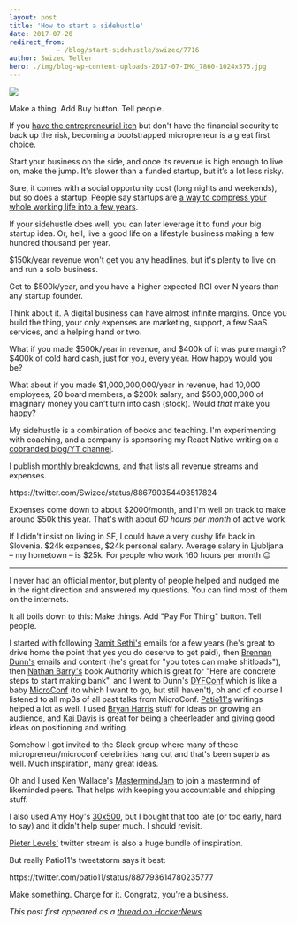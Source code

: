 ```yaml
---
layout: post
title: 'How to start a sidehustle'
date: 2017-07-20
redirect_from: 
            - /blog/start-sidehustle/swizec/7716
author: Swizec Teller
hero: ./img/blog-wp-content-uploads-2017-07-IMG_7860-1024x575.jpg
---
```

![](./img/blog-wp-content-uploads-2017-07-IMG_7860-1024x575.jpg)



Make a thing. Add Buy button. Tell people.



If you [have the entrepreneurial itch](https://blog.ycombinator.com/why-should-i-start-a-startup/) but don't have the financial security to back up the risk, becoming a bootstrapped micropreneur is a great first choice.



Start your business on the side, and once its revenue is high enough to live on, make the jump. It's slower than a funded startup, but it’s a lot less risky.



Sure, it comes with a social opportunity cost (long nights and weekends), but so does a startup. People say startups are [a way to compress your whole working life into a few years](http://www.paulgraham.com/wealth.html).



If your sidehustle does well, you can later leverage it to fund your big startup idea. Or, hell, live a good life on a lifestyle business making a few hundred thousand per year.



$150k/year revenue won't get you any headlines, but it's plenty to live on and run a solo business.



Get to $500k/year, and you have a higher expected ROI over N years than any startup founder.



Think about it. A digital business can have almost infinite margins. Once you build the thing, your only expenses are marketing, support, a few SaaS services, and a helping hand or two.



What if you made $500k/year in revenue, and $400k of it was pure margin? $400k of cold hard cash, just for you, every year. How happy would you be?



What about if you made $1,000,000,000/year in revenue, had 10,000 employees, 20 board members, a $200k salary, and $500,000,000 of imaginary money you can't turn into cash (stock). Would _that_ make you happy?



My sidehustle is a combination of books and teaching. I'm experimenting with coaching, and a company is sponsoring my React Native writing on a [cobranded blog/YT channel](https://school.shoutem.com/).



I publish [monthly breakdowns](https://swizec.com/blog/4093-june-sidehustle-report/swizec/7681), and that lists all revenue streams and expenses.



https&#x3A;//twitter.com/Swizec/status/886790354493517824



Expenses come down to about $2000/month, and I'm well on track to make around $50k this year. That's with about _60 hours per month_ of active work.



If I didn't insist on living in SF, I could have a very cushy life back in Slovenia. $24k expenses, $24k personal salary. Average salary in Ljubljana – my hometown – is $25k. For people who work 160 hours per month 😉



* * *



I never had an official mentor, but plenty of people helped and nudged me in the right direction and answered my questions. You can find most of them on the internets.



It all boils down to this: Make things. Add "Pay For Thing" button. Tell people.



I started with following [Ramit Sethi's](https://www.iwillteachyoutoberich.com/) emails for a few years (he's great to drive home the point that yes you do deserve to get paid), then [Brennan Dunn's](https://doubleyourfreelancing.com/) emails and content (he's great for "you totes can make shitloads"), then [Nathan Barry's](http://nathanbarry.com/) book Authority which is great for "Here are concrete steps to start making bank", and I went to Dunn's [DYFConf](http://doubleyourfreelancing.com/conf/) which is like a baby [MicroConf](http://www.microconf.com/) (to which I want to go, but still haven't), oh and of course I listened to all mp3s of all past talks from MicroConf. [Patio11's](https://twitter.com/patio11) writings helped a lot as well. I used [Bryan Harris](http://videofruit.com/blog/) stuff for ideas on growing an audience, and [Kai Davis](https://kaidavis.com/) is great for being a cheerleader and giving good ideas on positioning and writing.



Somehow I got invited to the Slack group where many of these micropreneur/microconf celebrities hang out and that's been superb as well. Much inspiration, many great ideas.



Oh and I used Ken Wallace's [MastermindJam](https://mastermindjam.com/) to join a mastermind of likeminded peers. That helps with keeping you accountable and shipping stuff.



I also used Amy Hoy's [30x500](https://30x500.com/academy/), but I bought that too late (or too early, hard to say) and it didn't help super much. I should revisit.



[Pieter Levels'](https://twitter.com/levelsio) twitter stream is also a huge bundle of inspiration.



But really Patio11's tweetstorm says it best:



https&#x3A;//twitter.com/patio11/status/887793614780235777



Make something. Charge for it. Congratz, you're a business.



_This post first appeared as a [thread on HackerNews](https://news.ycombinator.com/item?id=14807198)_